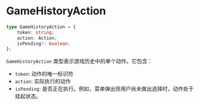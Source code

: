 # GameHistoryAction

```typescript
type GameHistoryAction = {
    token: string;
    action: Action;
    isPending?: boolean;
};
```

`GameHistoryAction` 类型表示游戏历史中的单个动作。它包含：
- `token`: 动作的唯一标识符
- `action`: 实际执行的动作
- `isPending`: 是否正在执行。例如，菜单弹出但用户尚未做出选择时，动作处于挂起状态。